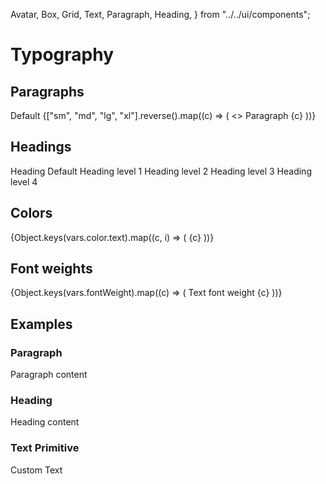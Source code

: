   Avatar,
  Box,
  Grid,
  Text,
  Paragraph,
  Heading,
} from "../../ui/components";

<Meta title="Style Guide/Typography" />

# Typography

## Paragraphs

<Box>
  <Row label="Default">
    <Paragraph>Default</Paragraph>
  </Row>
  {["sm", "md", "lg", "xl"].reverse().map((c) => (
    <>
      <Row key={c} label={c}>
        <Paragraph size={c}>Paragraph {c}</Paragraph>
      </Row>
    </>
  ))}
</Box>

## Headings

<Box>
  <Row label="Default">
    <Heading>Heading Default</Heading>
  </Row>
  <Row label="level 1">
    <Heading level="1">Heading level 1</Heading>
  </Row>
  <Row label="level 2">
    <Heading level="2">Heading level 2</Heading>
  </Row>
  <Row label="level 3">
    <Heading level="3">Heading level 3</Heading>
  </Row>
  <Row label="level 4">
    <Heading level="4">Heading level 4</Heading>
  </Row>
</Box>

## Colors

<Box>
  {Object.keys(vars.color.text).map((c, i) => (
    <Row key={c} label={c}>
      <Paragraph color={c}>{c}</Paragraph>
    </Row>
  ))}
</Box>

## Font weights

<Box>
  {Object.keys(vars.fontWeight).map((c) => (
    <Row key={c} label={c}>
      <Paragraph fontWeight={c}>Text font weight {c}</Paragraph>
    </Row>
  ))}
</Box>

## Examples

### Paragraph

<Canvas withSource="open" isColumn>
  <Paragraph size="lg" color="accent" textAlign="center">
    Paragraph content
  </Paragraph>
</Canvas>

### Heading

<Canvas withSource="open" isColumn>
  <Heading level="1" color="accent">
    Heading content
  </Heading>
</Canvas>

### Text Primitive

<Canvas withSource="open" isColumn>
  <Text size="lg" color="muted2" as="span" textTransform="uppercase">
    Custom Text
  </Text>
</Canvas>
